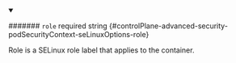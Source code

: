 
<details className="config-field" data-expandable="false" open>
<summary>

####### `role` <span className="config-field-required" data-required="false">required</span> <span className="config-field-type">string</span> <span className="config-field-default"></span> <span className="config-field-enum"></span> {#controlPlane-advanced-security-podSecurityContext-seLinuxOptions-role}

Role is a SELinux role label that applies to the container.

</summary>



</details>

